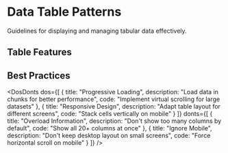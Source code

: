 
<Meta title="Patterns/Data Tables" />

# Data Table Patterns

Guidelines for displaying and managing tabular data effectively.

## Table Features

<Table 
    columns={[
        { key: "feature", header: "Feature" },
        { key: "purpose", header: "Purpose" },
        { key: "implementation", header: "Implementation" }
    ]}
    data={[
        { feature: "Sorting", purpose: "Order data by column values", implementation: "Click column headers" },
        { feature: "Filtering", purpose: "Show subset of data", implementation: "Column filter dropdowns" },
        { feature: "Pagination", purpose: "Manage large datasets", implementation: "Page size + navigation" },
        { feature: "Selection", purpose: "Bulk actions on rows", implementation: "Checkboxes + action menu" },
        { feature: "Column Resize", purpose: "Customize column widths", implementation: "Draggable column edges" }
    ]}
/>

## Best Practices

<DosDonts 
    dos={[
        {
            title: "Progressive Loading",
            description: "Load data in chunks for better performance",
            code: "Implement virtual scrolling for large datasets"
        },
        {
            title: "Responsive Design",
            description: "Adapt table layout for different screens",
            code: "Stack cells vertically on mobile"
        }
    ]}
    donts={[
        {
            title: "Overload Information",
            description: "Don't show too many columns by default",
            code: "Show all 20+ columns at once"
        },
        {
            title: "Ignore Mobile",
            description: "Don't keep desktop layout on small screens",
            code: "Force horizontal scroll on mobile"
        }
    ]}
/> 